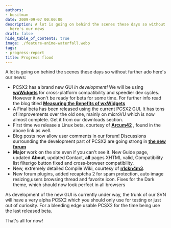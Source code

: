 ```yaml
---
authors:
- bositman
date: 2009-09-07 00:00:00
description: A lot is going on behind the scenes these days so without further ado
  here's our news
draft: false
hide_table_of_contents: true
image: ./feature-anime-waterfall.webp
tags:
- progress-report
title: Progress flood
---
```


A lot is going on behind the scenes these days so without further ado
here's our news:

<!-- truncate -->

-   PCSX2 has a brand new GUI *in development!* We will be using
**[wxWidgets](https://www.wxwidgets.org/)** for cross-platform
compatibility and speedier dev cycles. However it won't be ready for
beta for some time. For further info read the blog titled
**[Measuring the Benefits of wxWidgets](/blog/2009/measuring-the-benefits-of-wxwidgets)**
-   A Final beta has been released using the current PCSX2 GUI. It has
tons of improvements over the old one, mainly on microVU which is
now almost complete. Get it from our downloads section.
-   First time we release a Linux beta, courtesy of
**[Arcum42](https://forums.pcsx2.net/User-arcum42)** , found in the
above link as well.
-   Blog posts now allow user comments in our forum! Discussions
surrounding the development part of PCSX2 are going strong in **[the
new forum](https://forums.pcsx2.net/Forum-Developer-Discussion)**
-   **Major** work on the site even if you can't see it. New Guide
page, updated **About**, updated Contact, **all** pages XHTML
valid, Compatibility list filter/go button fixed and cross-browser compatibility.
-   New, extremely detailed Compile
Wiki, courtesy of **[n1ckn4m3](https://forums.pcsx2.net/User-n1ckn4m3)**.
-   New forum plugins, added recaptcha 2 for spam protection, auto image
resizing,users browsing thread and favorite icon. Fixes for the Dark
theme, which should now look perfect in all browsers


As development of the new GUI is currently under way, the trunk of our
SVN will have a very alpha PCSX2 which you should only use for testing or just out of curiosity. For a
bleeding edge usable PCSX2 for the time being use the last released beta.

That's all for now!
